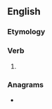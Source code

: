 ==English==

===Etymology===
{{suffix|en|tick|eth}}

===Verb===
{{head|en|verb form}}

# {{en-archaic third-person singular of|tick}}

===Anagrams===
* {{anagrams|en|thicket}}